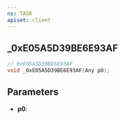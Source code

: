 ```yaml
---
ns: TASK
apiset: client
---
```

## _0xE05A5D39BE6E93AF

```c
// 0xE05A5D39BE6E93AF
void _0xE05A5D39BE6E93AF(Any p0);
```


## Parameters
* **p0**: